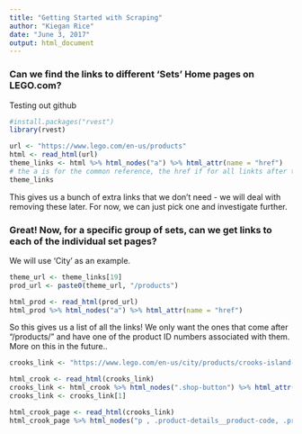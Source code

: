 ```yaml
---
title: "Getting Started with Scraping"
author: "Kiegan Rice"
date: "June 3, 2017"
output: html_document
---
```


### Can we find the links to different 'Sets' Home pages on LEGO.com?  
Testing out github


```r
#install.packages("rvest")
library(rvest)

url <- "https://www.lego.com/en-us/products"
html <- read_html(url)
theme_links <- html %>% html_nodes("a") %>% html_attr(name = "href")
# the a is for the common reference, the href if for all linkts after this 
theme_links
```

This gives us a bunch of extra links that we don't need - we will deal with removing these later. For now, we can just pick one and investigate further. 

### Great! Now, for a specific group of sets, can we get links to each of the individual set pages?  

We will use 'City' as an example.
```r
theme_url <- theme_links[19]
prod_url <- paste0(theme_url, "/products")

html_prod <- read_html(prod_url)
html_prod %>% html_nodes("a") %>% html_attr(name = "href")

```

So this gives us a list of all the links! We only want the ones that come after "/products/" and have one of the product ID numbers associated with them. More on this in the future..  


```r

crooks_link <- "https://www.lego.com/en-us/city/products/crooks-island-60131"

html_crook <- read_html(crooks_link)
crooks_link <- html_crook %>% html_nodes(".shop-button") %>% html_attr(name = "href") 
crooks_link <- crooks_link[1]

html_crook_page <- read_html(crooks_link)
html_crook_page %>% html_nodes("p , .product-details__product-code, .product-details__ages, .product-price__sale span") %>% html_text()
 
```
